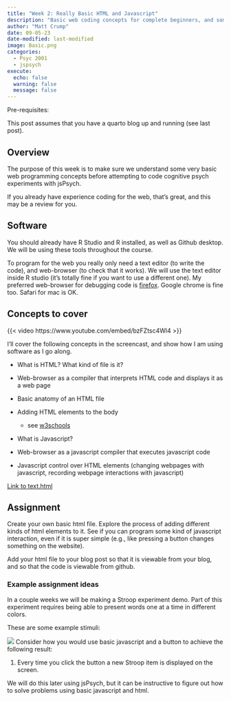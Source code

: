 ```yaml
---
title: "Week 2: Really Basic HTML and Javascript"
description: "Basic web coding concepts for complete beginners, and some suggestions for software usage in this course."
author: "Matt Crump"
date: 09-05-23
date-modified: last-modified
image: Basic.png
categories:
  - Psyc 2001
  - jspsych
execute:
  echo: false
  warning: false
  message: false
---
```


Pre-requisites:

This post assumes that you have a quarto blog up and running (see last post).

## Overview

The purpose of this week is to make sure we understand some very basic web programming concepts before attempting to code cognitive psych experiments with jsPsych.

If you already have experience coding for the web, that's great, and this may be a review for you. 

## Software

You should already have R Studio and R installed, as well as Github desktop. We will be using these tools throughout the course. 

To program for the web you really only need a text editor (to write the code), and web-browser (to check that it works). We will use the text editor inside R studio (it's totally fine if you want to use a different one). My preferred web-browser for debugging code is [firefox](https://www.mozilla.org/en-US/firefox/new/). Google chrome is fine too. Safari for mac is OK.

## Concepts to cover

{{< video https://www.youtube.com/embed/bzFZtsc4Wl4 >}}

I'll cover the following concepts in the screencast, and show how I am using software as I go along.

- What is HTML? What kind of file is it?

- Web-browser as a compiler that interprets HTML code and displays it as a web page

- Basic anatomy of an HTML file

- Adding HTML elements to the body 
  - see [w3schools](https://www.w3schools.com/html/default.asp)

- What is Javascript?

- Web-browser as a javascript compiler that executes javascript code

- Javascript control over HTML elements (changing webpages with javascript, recording webpage interactions with javascript)

[Link to text.html](test.html)


## Assignment

Create your own basic html file. Explore the process of adding different kinds of html elements to it. See if you can program some kind of javascript interaction, even if it is super simple (e.g., like pressing a button changes something on the website).

Add your html file to your blog post so that it is viewable from your blog, and so that the code is viewable from github.

### Example assignment ideas

In a couple weeks we will be making a Stroop experiment demo. Part of this experiment requires being able to present words one at a time in different colors. 

These are some example stimuli:

![](Stroop.png)
Consider how you would use basic javascript and a button to achieve the following result:

1. Every time you click the button a new Stroop item is displayed on the screen. 

We will do this later using jsPsych, but it can be instructive to figure out how to solve problems using basic javascript and html.












